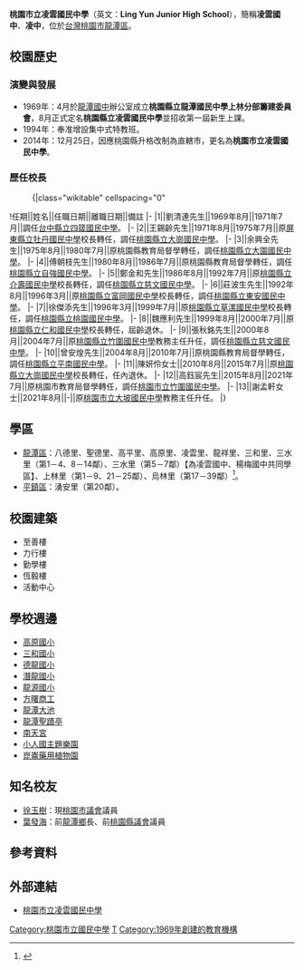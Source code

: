 {{Infobox_School
|name           =桃園市立凌雲國民中學
|other_name     =Ling Yun Junior High School
|image          =[[File:Ling_Yun_Junior_High_School_Logo.gif|300px]]
|motto          =勤樸恆毅
|established    =1969年
|type           =市立[[國民中學|國民中學]]
|district       ={{TWN}}[[桃園市|桃園市]][[龍潭區_(台灣)|龍潭區]]
|principal      =謝孟軒
|grades         =三年制，共20班。<br>七年級7班<br>八年級6班<br>九年級7班(109學年度)
|faculty        =95人
|staff          =10人
|students       =815（2016年）
|address        =325桃園市龍潭區中豐路上林段418號
|tel            =886-3-479-2604    
|website        =http://www.lyjh.tyc.edu.tw/
}}
'''桃園市立凌雲國民中學'''（英文：'''Ling Yun Junior High School'''），簡稱'''凌雲國中'''、'''凌中'''，位於[[台灣|台灣]][[桃園市|桃園市]][[龍潭區_(臺灣)|龍潭區]]。

==校園歷史==
===演變與發展===
*1969年：4月於[[桃園市立龍潭國民中學|龍潭國中]]辦公室成立'''桃園縣立龍潭國民中學上林分部籌建委員會'''，8月正式定名'''桃園縣立凌雲國民中學'''並招收第一屆新生上課。
*1994年：奉准增設集中式特教班。
*2014年：12月25日，因應桃園縣升格改制為直轄市，更名為'''桃園市立凌雲國民中學'''。

===歷任校長===
:{|class="wikitable" cellspacing="0"
!任期||姓名||任職日期||離職日期||備註
|-
|1||劉清連先生||1969年8月||1971年7月||調任[[台中市立四箴國民中學|台中縣立四箴國民中學]]。
|-
|2||王錫齡先生||1971年8月||1975年7月||原[[屏東縣立牡丹國民中學|屏東縣立牡丹國民中學]]校長轉任，調任[[桃園市立大崗國民中學|桃園縣立大崗國民中學]]。
|-
|3||余興全先生||1975年8月||1980年7月||原桃園縣教育局督學轉任，調任[[桃園市立大園國民中學|桃園縣立大園國民中學]]。
|-
|4||傅朝枝先生||1980年8月||1986年7月||原桃園縣教育局督學轉任，調任[[桃園市立自強國民中學|桃園縣立自強國民中學]]。
|-
|5||鄭金和先生||1986年8月||1992年7月||原[[桃園市立介壽國民中學|桃園縣立介壽國民中學]]校長轉任，調任[[桃園市立慈文國民中學|桃園縣立慈文國民中學]]。
|-
|6||莊波生先生||1992年8月||1996年3月||原[[桃園市立富岡國民中學|桃園縣立富岡國民中學]]校長轉任，調任[[桃園市立東安國民中學|桃園縣立東安國民中學]]。
|-
|7||徐傑添先生||1996年3月||1999年7月||原[[桃園市立草漯國民中學|桃園縣立草漯國民中學]]校長轉任，調任[[桃園市立桃園國民中學|桃園縣立桃園國民中學]]。
|-
|8||魏應利先生||1999年8月||2000年7月||原[[桃園市立仁和國民中學|桃園縣立仁和國民中學]]校長轉任，屆齡退休。
|-
|9||張秋銘先生||2000年8月||2004年7月||原[[桃園市立竹圍國民中學|桃園縣立竹圍國民中學]]教務主任升任，調任[[桃園市立慈文國民中學|桃園縣立慈文國民中學]]。
|-
|10||曾安煌先生||2004年8月||2010年7月||原桃園縣教育局督學轉任，調任[[桃園市立平南國民中學|桃園縣立平南國民中學]]。
|-
|11||陳妍伶女士||2010年8月||2015年7月||原[[桃園市立大崗國民中學|桃園縣立大崗國民中學]]校長轉任，任內退休。
|-
|12||高鈺宸先生||2015年8月||2021年7月||原桃園市教育局督學轉任，調任[[桃園市立竹圍國民中學|桃園市立竹圍國民中學]]。
|-
|13||謝孟軒女士||2021年8月||-||原[[桃園市立大坡國民中學|桃園市立大坡國民中學]]教務主任升任。
|}

==學區==
*[[龍潭區_(桃園市)|龍潭區]]：八德里、聖德里、高平里、高原里、凌雲里、龍祥里、三和里、三水里（第1－4、8－14鄰）、三水里（第5－7鄰）【為凌雲國中、楊梅國中共同學區】、上林里（第1－9、21－25鄰）、烏林里（第17－39鄰）<ref>{{Cite web |url=http://www.tyc.edu.tw/home.jsp?id=42&parentpath=0,41 |title=桃園市107學年度國民中小學學區劃分一覽表 |accessdate=2018-07-14 |archive-date=2018-06-16 |archive-url=https://web.archive.org/web/20180616054954/http://www.tyc.edu.tw/home.jsp?id=42&parentpath=0,41 |dead-url=no }}</ref>。
*[[平鎮區|平鎮區]]：湧安里（第20鄰）。

== 校園建築 ==
*至善樓
*力行樓
*勤學樓
*恆毅樓
*活動中心

==學校週邊==
*[[桃園市龍潭區高原國民小學|高原國小]]
*[[桃園市龍潭區三和國民小學|三和國小]]
*[[桃園市龍潭區德龍國民小學|德龍國小]]
*[[桃園市龍潭區潛龍國民小學|潛龍國小]]
*[[桃園市龍潭區龍源國民小學|龍源國小]]
*[[桃園市私立方曙高級商工職業學校|方曙商工]]
*[[龍潭大池|龍潭大池]]
*[[龍潭聖蹟亭|龍潭聖蹟亭]]
*[[南天宮|南天宮]]
*[[小人國主題樂園|小人國主題樂園]]
*[[崑崙藥用植物園|崑崙藥用植物園]]

==知名校友==
*[[徐玉樹|徐玉樹]]：現[[桃園市議會|桃園市議會]]議員
*[[葉發海|葉發海]]：前[[龍潭區_(桃園市)|龍潭鄉]]長、前[[桃園縣議會|桃園縣議會]]議員

==參考資料==
{{reflist}}

== 外部連結 ==
*[http://www.lyjh.tyc.edu.tw/ 桃園市立凌雲國民中學] {{Wayback|url=http://www.lyjh.tyc.edu.tw/ |date=20111005014406 }}

{{桃園市國民中學}}

[[Category:桃園市立國民中學|Category:桃園市立國民中學]]
[[Category:龍潭區_(臺灣)|T]]
[[Category:1969年創建的教育機構|Category:1969年創建的教育機構]]